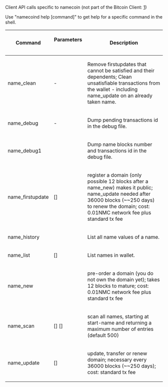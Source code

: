 Client API calls specific to namecoin (not part of the Bitcoin Client:
[https://en.bitcoin.it/wiki/Original_Bitcoin_client/API_calls_list])


Use "namecoind help [command]" to get help for a specific command in the shell.


{|class="wikitable" cellpadding="3" style="text-align:left;"
!Command    !!Parameters &nbsp;&nbsp;&nbsp;&nbsp;        !!Description
|-
|name_clean || - || Remove firstupdates that cannot be satisfied and their dependents; Clean unsatisfiable transactions from the wallet - including name_update on an already taken name.
|-
|name_debug|| - || Dump pending transactions id in the debug file.
|-
|name_debug1 || <name> || Dump name blocks number and transactions id in the debug file.
|-
|name_firstupdate || <name> <rand> [<tx>] <value> || register a domain (only possible 12 blocks after a name_new)
makes it public; name_update needed after 36000 blocks (~~250 days) to renew the domain; cost: 0.01NMC network fee plus standard tx fee
|-
|name_history ||<name>|| List all name values of a name.
|-
|name_list||  [<name>] || List names in wallet.
|-
|name_new ||<name>||pre-order a domain (you do not own the domain yet); takes 12 blocks to mature; cost: 0.01NMC network fee plus standard tx fee
|-
|name_scan || [<start-name>] [<max-returned>] || scan all names, starting at start-name and returning a maximum number of entries (default 500)
|-
|name_update || <name> <value> [<toaddress>] || update, transfer or renew domain; necessary every 36000 blocks (~~250 days); cost: standard tx fee
|}